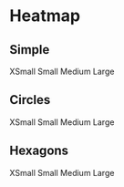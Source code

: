 




# Heatmap

## Simple
<Tabs className="mt-4" size="small">
  <TabList>
    <Tab>XSmall</Tab>
    <Tab>Small</Tab>
    <Tab>Medium</Tab>
    <Tab>Large</Tab>
  </TabList>
  <TabPanel>
    <BlockCanvas
      lightStory={XsLightStories.Simple}
      darkStory={XsDarkStories.Simple}
      lightMeta={XsLightStories}
      darkMeta={XsDarkStories}
    />
  </TabPanel>
  <TabPanel>
    <BlockCanvas
      lightStory={SmLightStories.Simple}
      darkStory={SmDarkStories.Simple}
      lightMeta={SmLightStories}
      darkMeta={SmDarkStories}
    />
  </TabPanel>
  <TabPanel>
    <BlockCanvas
      lightStory={MdLightStories.Simple}
      darkStory={MdDarkStories.Simple}
      lightMeta={MdLightStories}
      darkMeta={MdDarkStories}
    />
  </TabPanel>
  <TabPanel>
    <BlockCanvas
      lightStory={LgLightStories.Simple}
      darkStory={MdDarkStories.Simple}
      lightMeta={LgLightStories}
      darkMeta={LgDarkStories}
    />
  </TabPanel>
</Tabs>

## Circles
<Tabs className="mt-4" size="small">
  <TabList>
    <Tab>XSmall</Tab>
    <Tab>Small</Tab>
    <Tab>Medium</Tab>
    <Tab>Large</Tab>
  </TabList>
  <TabPanel>
    <BlockCanvas
      lightStory={XsLightStories.SimpleCircle}
      darkStory={XsDarkStories.SimpleCircle}
      lightMeta={XsLightStories}
      darkMeta={XsDarkStories}
    />
  </TabPanel>
  <TabPanel>
    <BlockCanvas
      lightStory={SmLightStories.SimpleCircle}
      darkStory={SmDarkStories.SimpleCircle}
      lightMeta={SmLightStories}
      darkMeta={SmDarkStories}
    />
  </TabPanel>
  <TabPanel>
    <BlockCanvas
      lightStory={MdLightStories.SimpleCircle}
      darkStory={MdDarkStories.SimpleCircle}
      lightMeta={MdLightStories}
      darkMeta={MdDarkStories}
    />
  </TabPanel>
  <TabPanel>
    <BlockCanvas
      lightStory={LgLightStories.SimpleCircle}
      darkStory={MdDarkStories.SimpleCircle}
      lightMeta={LgLightStories}
      darkMeta={LgDarkStories}
    />
  </TabPanel>
</Tabs>

## Hexagons
<Tabs className="mt-4" size="small">
  <TabList>
    <Tab>XSmall</Tab>
    <Tab>Small</Tab>
    <Tab>Medium</Tab>
    <Tab>Large</Tab>
  </TabList>
  <TabPanel>
    <BlockCanvas
      lightStory={XsLightStories.SimpleHex}
      darkStory={XsDarkStories.SimpleHex}
      lightMeta={XsLightStories}
      darkMeta={XsDarkStories}
    />
  </TabPanel>
  <TabPanel>
    <BlockCanvas
      lightStory={SmLightStories.SimpleHex}
      darkStory={SmDarkStories.SimpleHex}
      lightMeta={SmLightStories}
      darkMeta={SmDarkStories}
    />
  </TabPanel>
  <TabPanel>
    <BlockCanvas
      lightStory={MdLightStories.SimpleHex}
      darkStory={MdDarkStories.SimpleHex}
      lightMeta={MdLightStories}
      darkMeta={MdDarkStories}
    />
  </TabPanel>
  <TabPanel>
    <BlockCanvas
      lightStory={LgLightStories.SimpleHex}
      darkStory={MdDarkStories.SimpleHex}
      lightMeta={LgLightStories}
      darkMeta={LgDarkStories}
    />
  </TabPanel>
</Tabs>
